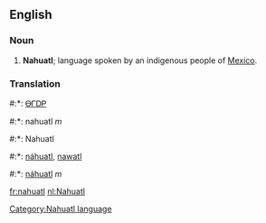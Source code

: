 ==English==
===Noun===
#'''Nahuatl'''; language spoken by an indigenous people of [[Mexico]].

===Translation===
#:*{{chr}}: [[ᎾᎱᎠᏢ]]
#:*{{fr}}: nahuatl ''m''
#:*{{nl}}: Nahuatl
#:*{{nah}}: [[náhuatl]], [[nawatl]]
#:*{{es}}: [[náhuatl]] ''m''


[[Category:Nahuatl language]]
[[fr:nahuatl]]
[[nl:Nahuatl]]